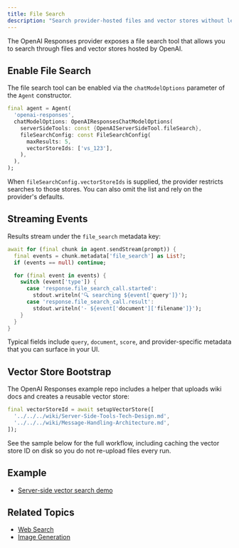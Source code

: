 ```yaml
---
title: File Search
description: "Search provider-hosted files and vector stores without leaving the chat flow."
---
```


The OpenAI Responses provider exposes a file search tool that allows you to
search through files and vector stores hosted by OpenAI.

## Enable File Search

The file search tool can be enabled via the `chatModelOptions` parameter of the
`Agent` constructor.

```dart
final agent = Agent(
  'openai-responses',
  chatModelOptions: OpenAIResponsesChatModelOptions(
    serverSideTools: const {OpenAIServerSideTool.fileSearch},
    fileSearchConfig: const FileSearchConfig(
      maxResults: 5,
      vectorStoreIds: ['vs_123'],
    ),
  ),
);
```

When `fileSearchConfig.vectorStoreIds` is supplied, the provider restricts
searches to those stores. You can also omit the list and rely on the provider's
defaults.

## Streaming Events

Results stream under the `file_search` metadata key:

```dart
await for (final chunk in agent.sendStream(prompt)) {
  final events = chunk.metadata['file_search'] as List?;
  if (events == null) continue;

  for (final event in events) {
    switch (event['type']) {
      case 'response.file_search_call.started':
        stdout.writeln('🔍 searching ${event['query']}');
      case 'response.file_search_call.result':
        stdout.writeln('- ${event['document']['filename']}');
    }
  }
}
```

Typical fields include `query`, `document`, `score`, and provider-specific
metadata that you can surface in your UI.

## Vector Store Bootstrap

The OpenAI Responses example repo includes a helper that uploads wiki docs and
creates a reusable vector store:

```dart
final vectorStoreId = await setupVectorStore([
  '../../../wiki/Server-Side-Tools-Tech-Design.md',
  '../../../wiki/Message-Handling-Architecture.md',
]);
```

See the sample below for the full workflow, including caching the vector store
ID on disk so you do not re-upload files every run.

## Example

- [Server-side vector search demo](https://github.com/csells/dartantic_ai/blob/main/packages/dartantic_ai/example/bin/server_side_tools/server_side_vector_search.dart)

## Related Topics

- [Web Search](/server-side-tools/web-search)
- [Image Generation](/server-side-tools/image-generation)
